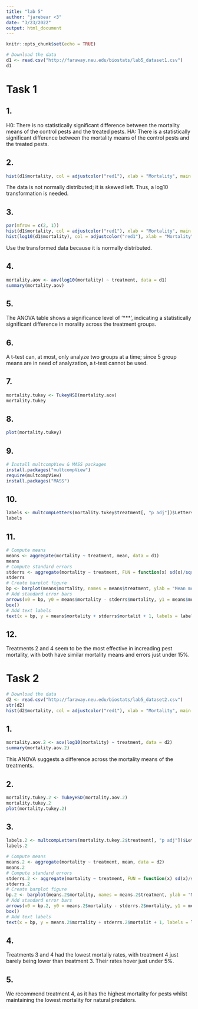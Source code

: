 ```yaml
---
title: "lab 5"
author: "jarebear <3"
date: "3/23/2022"
output: html_document
---
```


```r
knitr::opts_chunk$set(echo = TRUE)
```

```r
# Download the data
d1 <- read.csv("http://faraway.neu.edu/biostats/lab5_dataset1.csv")
d1
```

# Task 1
## 1.
H0: There is no statistically significant difference between the mortality means of the control pests and the treated pests.
HA: There is a statistically significant difference between the mortality means of the control pests and the treated pests.

## 2.
```r
hist(d1$mortality, col = adjustcolor("red1"), xlab = "Mortality", main = "Mortality Breakdown of Pests", breaks = 30)
```
The data is not normally distributed; it is skewed left. Thus, a log10 transformation is needed.

## 3.
```r
par(mfrow = c(2, 1))
hist(d1$mortality, col = adjustcolor("red1"), xlab = "Mortality", main = "Mortality Breakdown of Pests", breaks = 30)
hist(log10(d1$mortality), col = adjustcolor("red1"), xlab = "Mortality", main = "Translated Mortality Breakdown of Pests", breaks = 30)
```
Use the transformed data because it is normally distributed.

## 4.
```r
mortality.aov <- aov(log10(mortality) ~ treatment, data = d1)
summary(mortality.aov)
```

## 5.
The ANOVA table shows a significance level of '***', indicating a statistically significant difference in morality across the treatment groups.

## 6.
A t-test can, at most, only analyze two groups at a time; since 5 group means are in need of analyzation, a t-test cannot be used.

## 7.
```r
mortality.tukey <- TukeyHSD(mortality.aov)
mortality.tukey
```

## 8.
```r
plot(mortality.tukey)
```

## 9.
```r
# Install multcompView & MASS packages
install.packages("multcompView")
require(multcompView)
install.packages("MASS")
```

## 10.
```r
labels <- multcompLetters(mortality.tukey$treatment[, "p adj"])$Letters
labels
```

## 11.
```r
# Compute means
means <- aggregate(mortality ~ treatment, mean, data = d1)
means
# Compute standard errors
stderrs <- aggregate(mortality ~ treatment, FUN = function(x) sd(x)/sqrt(length(x)), data = d1)
stderrs
# Create barplot figure
bp <- barplot(means$mortality, names = means$treatment, ylab = "Mean mortality of pest", ylim = c(0, 20))
# Add standard error bars
arrows(x0 = bp, y0 = means$mortality - stderrs$mortality, y1 = means$mortality + stderrs$mortality, code = 3, angle = 90, length = 0.1)
box()
# Add text labels
text(x = bp, y = means$mortality + stderrs$mortalit + 1, labels = labels)
```

## 12.
Treatments 2 and 4 seem to be the most effective in increading pest mortality, with both have similar mortality means and errors just under 15%.

# Task 2
```r
# Download the data
d2 <- read.csv("http://faraway.neu.edu/biostats/lab5_dataset2.csv")
str(d2)
hist(d2$mortality, col = adjustcolor("red1"), xlab = "Mortality", main = "Mortality Breakdown of Pests", breaks = 30)
```

## 1.
```r
mortality.aov.2 <- aov(log10(mortality) ~ treatment, data = d2)
summary(mortality.aov.2)
```
This ANOVA suggests a difference across the mortality means of the treatments.

## 2.
```r
mortality.tukey.2 <- TukeyHSD(mortality.aov.2)
mortality.tukey.2
plot(mortality.tukey.2)
```

## 3.
```r
labels.2 <- multcompLetters(mortality.tukey.2$treatment[, "p adj"])$Letters
labels.2

# Compute means
means.2 <- aggregate(mortality ~ treatment, mean, data = d2)
means.2
# Compute standard errors
stderrs.2 <- aggregate(mortality ~ treatment, FUN = function(x) sd(x)/sqrt(length(x)), data = d2)
stderrs.2
# Create barplot figure
bp.2 <- barplot(means.2$mortality, names = means.2$treatment, ylab = "Mean mortality of pest", ylim = c(0, 20))
# Add standard error bars
arrows(x0 = bp.2, y0 = means.2$mortality - stderrs.2$mortality, y1 = means.2$mortality + stderrs.2$mortality, code = 3, angle = 90, length = 0.1)
box()
# Add text labels
text(x = bp, y = means.2$mortality + stderrs.2$mortalit + 1, labels = labels.2)
```

## 4.
Treatments 3 and 4 had the lowest mortaliy rates, with treatment 4 just barely being lower than treatment 3. Their rates hover just under 5%.

## 5.
We recommend treatment 4, as it has the highest mortality for pests whilst maintaining the lowest mortality for natural predators.